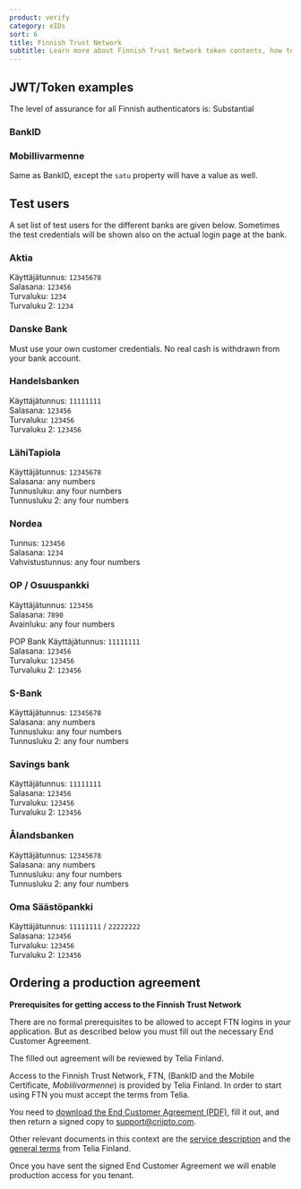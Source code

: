 ```yaml
---
product: verify
category: eIDs
sort: 6
title: Finnish Trust Network
subtitle: Learn more about Finnish Trust Network token contents, how to create test users and how to gain access to production.
---
```



## JWT/Token examples

<Highlight icon="info">

The level of assurance for all Finnish authenticators is: Substantial

</Highlight>

### BankID

<FtnJwtSnippet />

### Mobillivarmenne

Same as BankID, except the `satu` property will have a value as well.

## Test users

A set list of test users for the different banks are given below. Sometimes the test credentials will be shown also on the actual login page at the bank.
 
### Aktia

Käyttäjätunnus: `12345678`<br/>
Salasana: `123456`<br/>
Turvaluku: `1234`<br/>
Turvaluku 2: `1234`<br/>

### Danske Bank

Must use your own customer credentials. No real cash is withdrawn from your bank account.
 
### Handelsbanken

Käyttäjätunnus: `11111111`<br/>
Salasana: `123456`<br/>
Turvaluku: `123456`<br/>
Turvaluku 2: `123456`<br/>
 
### LähiTapiola

Käyttäjätunnus: `12345678`<br/>
Salasana: any numbers<br/>
Tunnusluku: any four numbers<br/>
Tunnusluku 2: any four numbers<br/>
 
### Nordea

Tunnus: `123456`<br/>
Salasana: `1234`<br/>
Vahvistustunnus: any four numbers<br/>
 
### OP / Osuuspankki

Käyttäjätunnus: `123456`<br/>
Salasana: `7890`<br/>
Avainluku: any four numbers<br/>
 
POP Bank
Käyttäjätunnus: `11111111`<br/>
Salasana: `123456`<br/>
Turvaluku: `123456`<br/>
Turvaluku 2: `123456`<br/>
 
### S-Bank

Käyttäjätunnus: `12345678`<br/>
Salasana: any numbers<br/>
Tunnusluku: any four numbers<br/>
Tunnusluku 2: any four numbers<br/>
 
### Savings bank

Käyttäjätunnus: `11111111`<br/>
Salasana: `123456`<br/>
Turvaluku: `123456`<br/>
Turvaluku 2: `123456`<br/>
 
### Ålandsbanken

Käyttäjätunnus: `12345678`<br/>
Salasana: any numbers<br/>
Tunnusluku: any four numbers<br/>
Tunnusluku 2: any four numbers<br/>
 
### Oma Säästöpankki

Käyttäjätunnus: `11111111` / `22222222`<br/>
Salasana: `123456`<br/>
Turvaluku: `123456`<br/>
Turvaluku 2: `123456`<br/>

## Ordering a production agreement

<Highlight icon="file-lines">

**Prerequisites for getting access to the Finnish Trust Network**

There are no formal prerequisites to be allowed to accept FTN logins in your application. But as described below you 
must fill out the necessary End Customer Agreement.

The filled out agreement will be reviewed by Telia Finland.

</Highlight>

Access to the Finnish Trust Network, FTN, (BankID and the Mobile Certificate, *Mobiilivarmenne*) is provided by Telia Finland. In order to start using FTN you must accept the terms from Telia.  


You need to <a href={eca} download>download the End Customer Agreement (PDF)</a>, fill it out, and then return a signed copy to 
<a href="mailto:support@criipto.com?subject=FTN End Customer Agreement for ...">support@criipto.com</a>.

Other relevant documents in this context are the <a href={serviceDesc}>service description</a> and the <a href={terms}>general terms</a> from Telia Finland.

Once you have sent the signed End Customer Agreement we will enable production access for you tenant.

